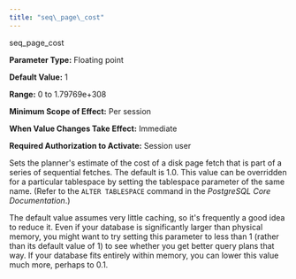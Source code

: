 ```yaml
---
title: "seq\_page\_cost"
---
```


<div id="seq_page_cost" class="registered_link"></div>


<div class="index">

seq_page_cost

</div>

**Parameter Type:** Floating point

**Default Value:** 1

**Range:** 0 to 1.79769e+308

**Minimum Scope of Effect:** Per session

**When Value Changes Take Effect:** Immediate

**Required Authorization to Activate:** Session user

Sets the planner's estimate of the cost of a disk page fetch that is part of a series of sequential fetches. The default is 1.0. This value can be overridden for a particular tablespace by setting the tablespace parameter of the same name. (Refer to the `ALTER TABLESPACE` command in the *PostgreSQL Core Documentation*.)

The default value assumes very little caching, so it's frequently a good idea to reduce it. Even if your database is significantly larger than physical memory, you might want to try setting this parameter to less than 1 (rather than its default value of 1) to see whether you get better query plans that way. If your database fits entirely within memory, you can lower this value much more, perhaps to 0.1.
